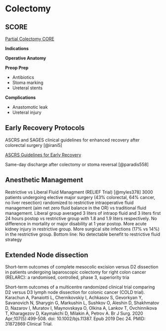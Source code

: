 # Colectomy

## SCORE {#PColectomyObj}

[Partial Colectomy CORE](https://www.surgicalcore.org/modulecontent.aspx?id=129670)

**Indications**

**Operative Anatomy**

**Preop Prep**

-   Antibiotics
-   Stoma marking
-   Ureteral stents

**Complications**

-   Anastomotic leak
-   Ureteral injury

## Early Recovery Protocols

ASCRS and SAGES clinical guidelines for enhanced recovery after colorectal surgery [@irani5]

[ASCRS Guidelines for Early Recovery](https://fascrs.org/ascrs/media/files/downloads/Clinical%20Practice%20Guidelines/clinical_practice_guidelines_for_enhanced_recovery-3.pdf)

Same-day discharge after colectomy or stoma reversal [@paradis558]

## Anesthetic Management

Restrictive vs Liberal Fluid Managment (RELIEF Trial) [@myles378] 3000 patients undergoing elective major surgery (43% colorectal, 64% cancer, no liver resection) randomized to restrictive intraoperative fluid management (aim net zero fluid balance in the OR) vs traditional fluid management. Liberal group averaged 3 liters of intraop fluid and 3 liters first 24 hours postop vs restrictive group with 1.8 and 1.9 liters respectively. No difference in mortality or major disability at 1 year postop. More acute kidney injury in restrictive group. More surgical site infections (17% vs 14%) in the restrictive group. Bottom line: No detectable benefit to restrictive fluid strategy

## Extended Node dissection

Short-term outcomes of complete mesocolic excision versus D2 dissection in patients undergoing laparoscopic colectomy for right colon cancer (RELARC): a randomised, controlled, phase 3, superiority tria

Short-term outcomes of a multicentre randomized clinical trial comparing D2 versus D3 lymph node dissection for colonic cancer (COLD trial). Karachun A, Panaiotti L, Chernikovskiy I, Achkasov S, Gevorkyan Y, Savanovich N, Sharygin G, Markushin L, Sushkov O, Aleshin D, Shakhmatov D, Nazarov I, Muratov I, Maynovskaya O, Olkina A, Lankov T, Ovchinnikova T, Kharagezov D, Kaymakchi D, Milakin A, Petrov A. Br J Surg. 2020 Apr;107(5):499-508. doi: 10.1002/bjs.11387. Epub 2019 Dec 24. PMID: 31872869 Clinical Trial.
